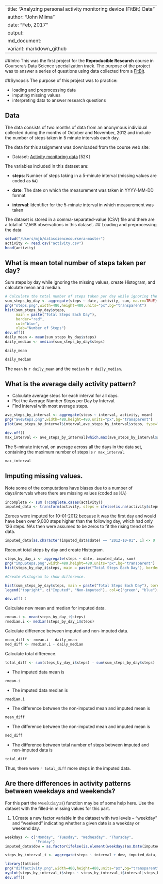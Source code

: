 
---
title: "Analyzing personal activity monitoring device (FitBit) Data"
author: "John Miima"
date: "Feb, 2017"
output:
  md_document:
    variant: markdown_github
---
##Intro
This was the first project for the **Reproducible Research** course in Coursera's Data Science specialization track. The purpose of the project was to answer a series of questions using data collected from a [FitBit](http://en.wikipedia.org/wiki/Fitbit).


##Synopsis
The purpose of this project was to practice:

* loading and preprocessing data
* imputing missing values
* interpreting data to answer research questions

## Data
The data consists of two months of data from an anonymous individual collected during the months of October and November, 2012 and include the number of steps taken in 5 minute intervals each day.    

The data for this assignment was downloaded from the course web
site:

* Dataset: [Activity monitoring data](https://d396qusza40orc.cloudfront.net/repdata%2Fdata%2Factivity.zip) [52K]

The variables included in this dataset are:

* **steps**: Number of steps taking in a 5-minute interval (missing
    values are coded as `NA`)

* **date**: The date on which the measurement was taken in YYYY-MM-DD
    format

* **interval**: Identifier for the 5-minute interval in which
    measurement was taken

The dataset is stored in a comma-separated-value (CSV) file and there are a total of 17,568 observations in this dataset.
## Loading and preprocessing the data

```r
setwd("/Users/mjb/datasciencecoursera-master")
activity <- read.csv("activity.csv")
head(activity)
```
## What is mean total number of steps taken per day?
Sum steps by day while ignoring the missing values, create Histogram, and calculate mean and median.
```r
# Calculate the total number of steps taken per day while ignoring the missing values in the dataset.
sum_steps_by_day <- aggregate(steps ~ date, activity, sum, na.rm=TRUE)
png("steps.png",width=480,height=480,units="px",bg="transparent")
hist(sum_steps_by_day$steps, 
     main = paste("Total Steps Each Day"),  
     border="red",
     col="blue", 
     xlab="Number of Steps")
dev.off()
daily_mean <- mean(sum_steps_by_day$steps)
daily_median <- median(sum_steps_by_day$steps)
```

```r
daily_mean
```
```r
daily_median
```
The `mean` is `r daily_mean` and the `median` is `r daily_median`.

## What is the average daily activity pattern?

* Calculate average steps for each interval for all days. 
* Plot the Average Number Steps per Day by Interval. 
* Find interval with most average steps. 
```r
ave_steps_by_interval <- aggregate(steps ~ interval, activity, mean)
png("aveSteps.png",width=480,height=480,units="px",bg="transparent")
plot(ave_steps_by_interval$interval,ave_steps_by_interval$steps, type="l", xlab="Interval", ylab="Number of Steps",main="Average Number of Steps per Day by Interval")

dev.off()
max_interval <- ave_steps_by_interval[which.max(ave_steps_by_interval$steps),1]
```

The 5-minute interval, on average across all the days in the data set, containing the maximum number of steps is `r max_interval`.

```r
max_interval
```

## Imputing missing values. 

Note some of the computations have biases due to a number of days/intervals where there are missing values (coded as 𝙽𝙰)


```r
incomplete <- sum (!complete.cases(activity))
imputed_data <- transform(activity, steps = ifelse(is.na(activity$steps), ave_steps_by_interval$steps[match(activity$interval, ave_steps_by_interval$interval)], activity$steps))
```

Zeroes were imputed for 10-01-2012 because it was the first day and would have been over 9,000 steps higher than the following day, which had only 126 steps. NAs then were assumed to be zeros to fit the rising trend of the data. 
```r
imputed_data[as.character(imputed_data$date) == "2012-10-01", 1] <- 0
```

Recount total steps by day and create Histogram. 
```r
steps_by_day_i <- aggregate(steps ~ date, imputed_data, sum)
png("impuSteps.png",width=480,height=480,units="px",bg="transparent")
hist(steps_by_day_i$steps, main = paste("Total Steps Each Day"), border="red",col="green", xlab="Number of Steps")

#Create Histogram to show difference.

hist(sum_steps_by_day$steps, main = paste("Total Steps Each Day"), border="red", col="blue", xlab="Number of Steps", add=T)
legend("topright", c("Imputed", "Non-imputed"), col=c("green", "blue"), lwd=10)

dev.off( )
```

Calculate new mean and median for imputed data. 
```r
rmean.i <- mean(steps_by_day_i$steps)
rmedian.i <- median(steps_by_day_i$steps)
```

Calculate difference between imputed and non-imputed data.
```r
mean_diff <- rmean.i - daily_mean
med_diff <- rmedian.i - daily_median
```

Calculate total difference.
```r
total_diff <- sum(steps_by_day_i$steps) - sum(sum_steps_by_day$steps)
```
* The imputed data mean is 
```r
rmean.i
```
* The imputed data median is 
```r
rmedian.i
```
* The difference between the non-imputed mean and imputed mean is
```r
mean_diff
```
* The difference between the non-imputed mean and imputed mean is 
```r
med_diff
```
* The difference between total number of steps between imputed and non-imputed data is 
```r
total_diff
```
Thus, there were `r total_diff` more steps in the imputed data.

## Are there differences in activity patterns between weekdays and weekends?

For this part the 𝚠𝚎𝚎𝚔𝚍𝚊𝚢𝚜() function may be of some help here. Use the dataset with the filled-in missing values for this part.

1. 1.Create a new factor variable in the dataset with two levels – “weekday” and “weekend” indicating whether a given date is a weekday or weekend day.
``` r
weekdays <- c("Monday", "Tuesday", "Wednesday", "Thursday", 
              "Friday")
imputed_data$dow = as.factor(ifelse(is.element(weekdays(as.Date(imputed_data$date)),weekdays), "Weekday", "Weekend"))

steps_by_interval_i <- aggregate(steps ~ interval + dow, imputed_data, mean)

library(lattice)
png("diffactivity.png",width=480,height=480,units="px",bg="transparent")
xyplot(steps_by_interval_i$steps ~ steps_by_interval_i$interval|steps_by_interval_i$dow, main="Average Steps per Day by Interval",xlab="Interval", ylab="Steps",layout=c(1,2), type="l")
dev.off()
```
